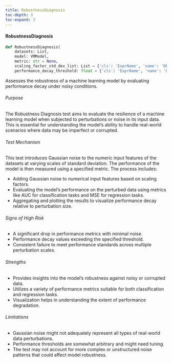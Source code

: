 ```yaml
---
title: RobustnessDiagnosis
toc-depth: 3
toc-expand: 3
---
```






  
#### RobustnessDiagnosis

```python
def RobustnessDiagnosis(
    datasets: List,
    model: VMModel,
    metric: str = None,
    scaling_factor_std_dev_list: List = {'cls': 'ExprName', 'name': 'DEFAULT_STD_DEV_LIST'},
    performance_decay_threshold: float = {'cls': 'ExprName', 'name': 'DEFAULT_DECAY_THRESHOLD'}):
```

Assesses the robustness of a machine learning model by evaluating performance decay under noisy conditions.

###### Purpose

The Robustness Diagnosis test aims to evaluate the resilience of a machine learning model when subjected to
perturbations or noise in its input data. This is essential for understanding the model's ability to handle
real-world scenarios where data may be imperfect or corrupted.

###### Test Mechanism

This test introduces Gaussian noise to the numeric input features of the datasets at varying scales of standard
deviation. The performance of the model is then measured using a specified metric. The process includes:

- Adding Gaussian noise to numerical input features based on scaling factors.
- Evaluating the model's performance on the perturbed data using metrics like AUC for classification tasks and MSE
for regression tasks.
- Aggregating and plotting the results to visualize performance decay relative to perturbation size.

###### Signs of High Risk

- A significant drop in performance metrics with minimal noise.
- Performance decay values exceeding the specified threshold.
- Consistent failure to meet performance standards across multiple perturbation scales.

###### Strengths

- Provides insights into the model's robustness against noisy or corrupted data.
- Utilizes a variety of performance metrics suitable for both classification and regression tasks.
- Visualization helps in understanding the extent of performance degradation.

###### Limitations

- Gaussian noise might not adequately represent all types of real-world data perturbations.
- Performance thresholds are somewhat arbitrary and might need tuning.
- The test may not account for more complex or unstructured noise patterns that could affect model robustness.




 